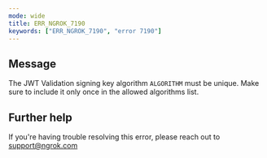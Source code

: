 ```yaml
---
mode: wide
title: ERR_NGROK_7190
keywords: ["ERR_NGROK_7190", "error 7190"]
---
```


## Message

The JWT Validation signing key algorithm `ALGORITHM` must be unique. Make sure to include it only once in the allowed algorithms list.

## Further help

If you're having trouble resolving this error, please reach out to [support@ngrok.com](mailto:support@ngrok.com?subject=Help%20with%20ERR_NGROK_7190)
